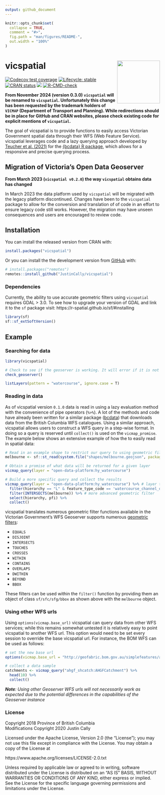 ```yaml
---
output: github_document
---
```


<!-- README.md is generated from README.Rmd. Please edit that file -->

```r
knitr::opts_chunk$set(
  collapse = TRUE,
  comment = "#>",
  fig.path = "man/figures/README-",
  out.width = "100%"
)
```

# vicspatial <img src='man/figures/logo.png' align="right" height="139" />

<!-- badges: start -->
[![Codecov test coverage](https://codecov.io/gh/JustinCally/vicspatial/branch/master/graph/badge.svg)](https://app.codecov.io/gh/JustinCally/vicspatial?branch=master)
[![Lifecycle: stable](https://img.shields.io/badge/lifecycle-stable-brightgreen.svg)](https://lifecycle.r-lib.org/articles/stages.html#stable)
<!-- [![R build status](https://github.com/JustinCally/vicspatial/workflows/R-CMD-check/badge.svg)](https://github.com/JustinCally/vicspatial/actions) -->
[![CRAN status](https://www.r-pkg.org/badges/version/vicspatial)](https://CRAN.R-project.org/package=vicspatial)
[![](http://cranlogs.r-pkg.org/badges/grand-total/vicspatial?color=ff69b4)](https://cran.r-project.org/package=vicspatial)
<!-- [![Devel version](https://img.shields.io/badge/devel%20version-0.1.3-blue.svg)](https://github.com/JustinCally/vicspatial) -->
<!-- [![Code size](https://img.shields.io/github/languages/code-size/JustinCally/vicspatial.svg)](https://github.com/JustinCally/vicspatial) -->
[![R-CMD-check](https://github.com/JustinCally/vicspatial/actions/workflows/R-CMD-check.yaml/badge.svg)](https://github.com/JustinCally/vicspatial/actions/workflows/R-CMD-check.yaml)
<!-- badges: end -->

**From November 2024 (version 0.3.0) `vicspatial` will be renamed to `vicspatial`. Unfortunately this change has been requested by the trademark holders of `VICMAP` (Department of Transport and Planning). While redirections should be in place for GitHub and CRAN websites, please check existing code for explicit mentions of `vicspatial`.**

The goal of vicspatial is to provide functions to easily access Victorian Government spatial data through their WFS (Web Feature Service). vicspatial leverages code and a lazy querying approach developed by [Teucher et al. (2021)](https://joss.theoj.org/papers/10.21105/joss.02927) for the [{bcdata} R package](https://bcgov.github.io/bcdata/), which allows for a responsive and precise querying process. 

## Migration of Victoria's Open Data Geoserver  

**From March 2023 (`vicspatial v0.2.0`) the way `vicspatial` obtains data has changed**

In March 2023 the data platform used by `vicspatial` will be migrated with the legacy platform discontinued. Changes have been to the `vicspatial` package to allow for the conversion and translation of of code in an effort to ensure legacy code still works. However, the migration may have unseen consequences and users are encouraged to review code. 

## Installation  

You can install the released version from CRAN with:  
``` r
install.packages("vicspatial")
```

Or you can install the the development version from [GitHub](https://github.com/) with: 
``` r
# install.packages("remotes")
remotes::install_github("JustinCally/vicspatial")
```

### Dependencies  

Currently, the ability to use accurate geometric filters using `vicspatial` requires GDAL > 3.0. To see how to upgrade your version of GDAL and link it to the `sf` package visit: https://r-spatial.github.io/sf/#installing  

```r
library(sf)
sf::sf_extSoftVersion()
```


## Example

### Searching for data

```r
library(vicspatial)

# Check to see if the geoserver is working. It will error if it is not working  
check_geoserver()

listLayers(pattern = "watercourse", ignore.case = T)
```

### Reading in data

As of vicspatial version `0.1.0` data is read in using a lazy evaluation method with the convenience of pipe operators (`%>%`). A lot of the methods and code have already been written for a similar package ([bcdata](https://github.com/bcgov/bcdata)) that downloads data from the British Columbia WFS catalogues. Using a similar approach, vicspatial allows users to construct a WFS query in a step-wise format. In doing so a query is reserved until `collect()` is used on the `vicmap_promise`. The example below shows an extensive example of how the to easily read in spatial data:

```r
# Read in an example shape to restrict our query to using geometric filtering
melbourne <- sf::st_read(system.file("shapes/melbourne.geojson", package="vicspatial"), quiet = T)

# Obtain a promise of what data will be returned for a given layer
vicmap_query(layer = "open-data-platform:hy_watercourse")

# Build a more specific query and collect the results
vicmap_query(layer = "open-data-platform:hy_watercourse") %>% # layer to query
  filter(hierarchy == "L" & feature_type_code == 'watercourse_channel_drain') %>% # simple filter for a column
  filter(INTERSECTS(melbourne)) %>% # more advanced geometric filter
  select(hierarchy, pfi) %>% 
  collect()
```

vicspatial translates numerous geometric filter functions available in the Victorian Government's WFS Geoserver supports numerous [geometric filters](https://docs.geoserver.org/stable/en/user/tutorials/cql/cql_tutorial.html#geometric-filters):  

+ `EQUALS`   
+ `DISJOINT`   
+ `INTERSECTS`   
+ `TOUCHES`   
+ `CROSSES`   
+ `WITHIN`   
+ `CONTAINS` 
+ `OVERLAPS`   
+ `DWITHIN`   
+ `BEYOND`  
+ `BBOX`  

These filters can be used within the `filter()` function by providing them an object of class `sf/sfc/sfg/bbox` as shown above with the `melbourne` object. 

### Using other WFS urls  

Using `options(vicmap.base_url)` vicspatial can query data from other WFS services; while this remains somewhat untested it is relatively easy to point vicspatial to another WFS url. This option would need to be set every session to override the base vicspatial url. For instance, the BOM WFS can be used as follows:  

```r
# set the new base url
options(vicmap.base_url = "http://geofabric.bom.gov.au/simplefeatures/ahgf_shcatch/wfs")

# collect a data sample
catchments <- vicmap_query("ahgf_shcatch:AHGFCatchment") %>% 
  head(10) %>% 
  collect()
```

*__Note__: Using other Geoserver WFS urls will not necessarily work as expected due to the potential differences in the capabilities of the Geoserver instance*




### License

Copyright 2018 Province of British Columbia  
Modifications Copyright 2020 Justin Cally

Licensed under the Apache License, Version 2.0 (the "License");
you may not use this file except in compliance with the License.
You may obtain a copy of the License at

https://www.apache.org/licenses/LICENSE-2.0.txt

Unless required by applicable law or agreed to in writing, software distributed under the License is distributed on an "AS IS" BASIS,
WITHOUT WARRANTIES OR CONDITIONS OF ANY KIND, either express or implied.
See the License for the specific language governing permissions and limitations under the License.

